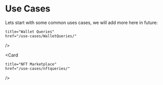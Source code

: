 
# Use Cases

Lets start with some common uses cases, we will add more here in future:

<Cards>
  <Card
    
    title="Wallet Queries"
    href="/use-cases/WalletQueries/"
  />
  
  <Card
    
    title="NFT Marketplace"
    href="/use-cases/nftqueries/"
  />
  
</Cards>
